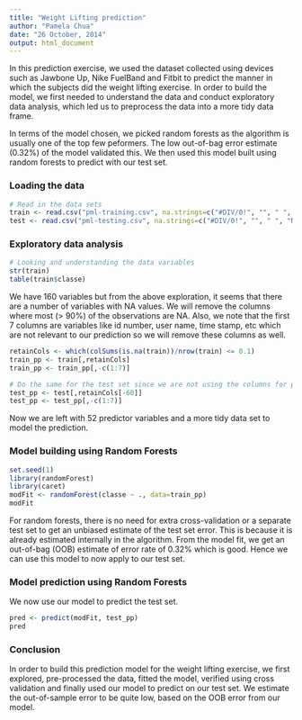 ```yaml
---
title: "Weight Lifting prediction"
author: "Pamela Chua"
date: "26 October, 2014"
output: html_document
---
```


In this prediction exercise, we used the dataset collected using devices such as Jawbone Up, Nike FuelBand and Fitbit to predict the manner in which the subjects did the weight lifting exercise. In order to build the model, we first needed to understand the data and conduct exploratory data analysis, which led us to preprocess the data into a more tidy data frame.

In terms of the model chosen, we picked random forests as the algorithm is usually one of the top few peformers. The low out-of-bag error estimate (0.32%) of the model validated this. We then used this model built using random forests to predict with our test set.

### Loading the data
```r
# Read in the data sets
train <- read.csv("pml-training.csv", na.strings=c("#DIV/0!", "", " ", "NA"))
test <- read.csv("pml-testing.csv", na.strings=c("#DIV/0!", "", " ", "NA"))
```

### Exploratory data analysis
```r
# Looking and understanding the data variables
str(train)
table(train$classe)
```

We have 160 variables but from the above exploration, it seems that there are a number of variables with NA values. We will remove the columns where most (> 90%) of the observations are NA. Also, we note that the first 7 columns are variables like id number, user name, time stamp, etc which are not relevant to our prediction so we will remove these columns as well.

```r
retainCols <- which(colSums(is.na(train))/nrow(train) <= 0.1)
train_pp <- train[,retainCols]
train_pp <- train_pp[,-c(1:7)]

# Do the same for the test set since we are not using the columns for prediction
test_pp <- test[,retainCols[-60]]
test_pp <- test_pp[,-c(1:7)]
```

Now we are left with 52 predictor variables and a more tidy data set to model the prediction.

### Model building using Random Forests
```r
set.seed(1)
library(randomForest)
library(caret)
modFit <- randomForest(classe ~ ., data=train_pp)
modFit
```

For random forests, there is no need for extra cross-validation or a separate test set to get an unbiased estimate of the test set error. This is because it is already estimated internally in the algorithm. From the model fit, we get an out-of-bag (OOB) estimate of error rate of 0.32% which is good. Hence we can use this model to now apply to our test set.

### Model prediction using Random Forests
We now use our model to predict the test set.
```r
pred <- predict(modFit, test_pp)
pred
```

### Conclusion
In order to build this prediction model for the weight lifting exercise, we first explored, pre-processed the data, fitted the model, verified using cross validation and finally used our model to predict on our test set. We estimate the out-of-sample error to be quite low, based on the OOB error from our model.